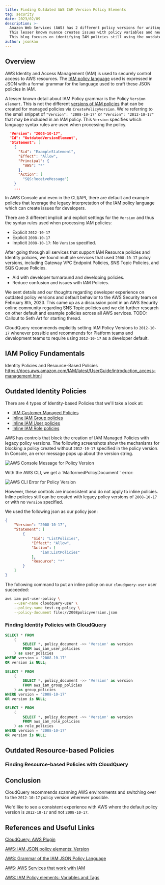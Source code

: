 ```yaml
---
title: Finding Outdated AWS IAM Version Policy Elements
tag: security
date: 2023/02/09
description: >-
  Amazon Web Services (AWS) has 2 different policy versions for writing JSON IAM policies.  
  This lesser known nuance creates issues with policy variables and newer features. 
  This blog focuses on identifying IAM policies still using the outdated IAM language version.
author: jsonkao
---
```



<BlogHeader/>

## Overview

AWS Identity and Access Management (IAM) is used to securely control access to AWS resources.  The [IAM policy language](https://docs.aws.amazon.com/IAM/latest/UserGuide/reference_policies.html) used is expressed in JSON with a formal grammar for the language used to craft these JSON policies in IAM.

A lesser known detail about IAM Policy grammar is the Policy `Version element`.  This is not the different [versions of IAM policies](https://docs.aws.amazon.com/IAM/latest/UserGuide/access_policies_managed-versioning.html) that can be created for managed policies via `CreatePolicyVersion`.  We're referring to the small snippet of `"Version": "2008-10-17"` or `"Version": "2012-10-17"` that may be included in an IAM policy.  This `Version` specifies which language syntax rules are used when processing the policy.

```json copy
  "Version": "2008-10-17",
  "Id": "OutdatedVersionElement",
  "Statement": [
    {
      "Sid": "ExampleStatement",
      "Effect": "Allow",
      "Principal": {
        "AWS": "*"
      },
      "Action": [
        "SQS:ReceiveMessage"]
    }
    ...
```

In AWS Console and even in the CLI/API, there are default and example policies that leverage the legacy interpretation of the IAM policy language which can create issues for developers.  

There are 3 different implicit and explicit settings for the `Version` and thus the syntax rules used when processing IAM policies:
* Explicit `2012-10-17`
* Explicit `2008-10-17`
* Implicit `2008-10-17`: No `Version` specified.

After going through all services that support IAM Resource policies and Identity policies, we found multiple services that used `2008-10-17` policy versions, including Gateway VPC Endpoint Policies, SNS Topic Policies, and SQS Queue Policies.

* Aid with developer turnaround and developing policies.
* Reduce confusion and issues with IAM Policies.

We sent details and our thoughts regarding developer experience on outdated policy versions and default behavior to the AWS Security team on February 8th, 2023.  This came up as a discussion point in an AWS Security online community regarding SNS Topic policies and we did further research on other default and example policies across all AWS services.  TODO: Callout to Seth Art for starting thread.

CloudQuery recommends explicitly setting IAM Policy Versions to `2012-10-17` whenever possible and recommends for Platform teams and development teams to require using `2012-10-17` as a developer default.

## IAM Policy Fundamentals

Identity Policies and Resource-Based Policies
https://docs.aws.amazon.com/IAM/latest/UserGuide/introduction_access-management.html

## Outdated Identity Policies

There are 4 types of Identity-based Policies that we'll take a look at:

* [IAM Customer Managed Policies](https://github.com/cloudquery/cloudquery/blob/main/plugins/source/aws/docs/tables/aws_iam_policies.md) 
* [Inline IAM Group policies](https://github.com/cloudquery/cloudquery/blob/main/plugins/source/aws/docs/tables/aws_iam_group_policies.md)
* [Inline IAM User policies](https://github.com/cloudquery/cloudquery/blob/main/plugins/source/aws/docs/tables/aws_iam_user_policies.md)
* [Inline IAM Role policies](https://github.com/cloudquery/cloudquery/blob/main/plugins/source/aws/docs/tables/aws_iam_role_policies.md)

AWS has controls that block the creation of IAM Managed Policies with legacy policy versions.  The following screenshots show the mechanisms for blocking a policy created without `2012-10-17` specified in the policy version.  In Console, an error message pops up about the version string.

![AWS Console Message for Policy Version](/images/blog/finding-outdated-aws-iam-policy-version-elements/invalid-policy.png)

With the AWS CLI, we get a `MalformedPolicyDocument`` error:

![AWS CLI Error for Policy Version](/images/blog/finding-outdated-aws-iam-policy-version-elements/cli-invalid-policy.png)

However, these controls are inconsistent and do not apply to inline policies.  Inline policies still can be created with legacy policy versions of `2008-10-17` or with no `Version` specified.    

We used the following json as our policy json:
```json copy
{
    "Version": "2008-10-17",
    "Statement": [
        {
            "Sid": "ListPolicies",
            "Effect": "Allow",
            "Action": [
                "iam:ListPolicies"
            ],
            "Resource": "*"
        }
    ]
}
```

The following command to put an inline policy on our `cloudquery-user` user succeeded:

```bash copy
aws iam put-user-policy \
    --user-name cloudquery-user \
    --policy-name test-cq-policy \
    --policy-document file://2008policyversion.json                      
```

### Finding Identity Policies with CloudQuery

```sql copy
SELECT * FROM
    (
        SELECT *, policy_document ->> 'Version' as version 
        FROM aws_iam_user_policies   
    ) as user_policies
WHERE version = '2008-10-17' 
OR version is NULL; 
 
SELECT * FROM
    (
        SELECT *, policy_document ->> 'Version' as version 
        FROM aws_iam_group_policies   
    ) as group_policies
WHERE version = '2008-10-17' 
OR version is NULL; 

SELECT * FROM
    (
        SELECT *, policy_document ->> 'Version' as version 
        FROM aws_iam_role_policies   
    ) as role_policies
WHERE version = '2008-10-17' 
OR version is NULL; 
```




## Outdated Resource-based Policies 

### Finding Resource-based Policies with CloudQuery



## Conclusion

CloudQuery recommends scanning AWS environments and switching over to the `2012-10-17` policy version wherever possible.  

We'd like to see a consistent experience with AWS where the default policy version is `2012-10-17` and not `2008-10-17`.

## References and Useful Links

[CloudQuery: AWS Plugin](https://www.cloudquery.io/docs/plugins/sources/aws/overview)

[AWS: IAM JSON policy elements: Version](https://docs.aws.amazon.com/IAM/latest/UserGuide/reference_policies_elements_version.html)

[AWS: Grammar of the IAM JSON Policy Language](https://docs.aws.amazon.com/IAM/latest/UserGuide/reference_policies_grammar.html)

[AWS: AWS Services that work with IAM](https://docs.aws.amazon.com/IAM/latest/UserGuide/reference_aws-services-that-work-with-iam.html)

[AWS: IAM Policy elements: Variables and Tags](https://docs.aws.amazon.com/IAM/latest/UserGuide/reference_policies_variables.html)